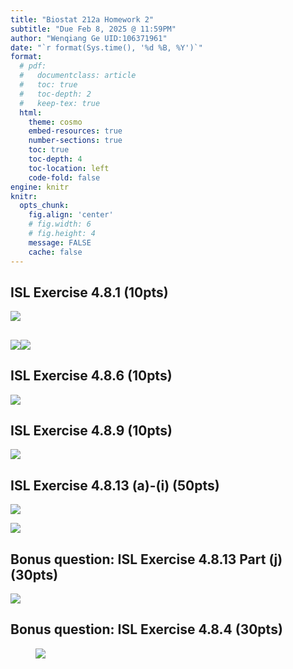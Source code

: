 ```yaml
---
title: "Biostat 212a Homework 2"
subtitle: "Due Feb 8, 2025 @ 11:59PM"
author: "Wenqiang Ge UID:106371961"
date: "`r format(Sys.time(), '%d %B, %Y')`"
format:
  # pdf:
  #   documentclass: article
  #   toc: true
  #   toc-depth: 2
  #   keep-tex: true
  html:
    theme: cosmo
    embed-resources: true
    number-sections: true
    toc: true
    toc-depth: 4
    toc-location: left
    code-fold: false
engine: knitr
knitr:
  opts_chunk: 
    fig.align: 'center'
    # fig.width: 6
    # fig.height: 4
    message: FALSE
    cache: false
---
```


## ISL Exercise 4.8.1 (10pts)

![](images/clipboard-4077728568.png)

## ![](images/clipboard-3304908845.png)![](images/clipboard-249183538.png)

## ISL Exercise 4.8.6 (10pts)

![](images/clipboard-2695304714.png)

## ISL Exercise 4.8.9 (10pts)

![](images/clipboard-2955947930.png)

## ISL Exercise 4.8.13 (a)-(i) (50pts)

![](images/clipboard-2962329981.png)

![](images/clipboard-3390512393.png)

## Bonus question: ISL Exercise 4.8.13 Part (j) (30pts)

![](images/clipboard-698312542.png)

## Bonus question: ISL Exercise 4.8.4 (30pts)

![![](images/clipboard-3443800866.png)](images/clipboard-4051626028.png)
